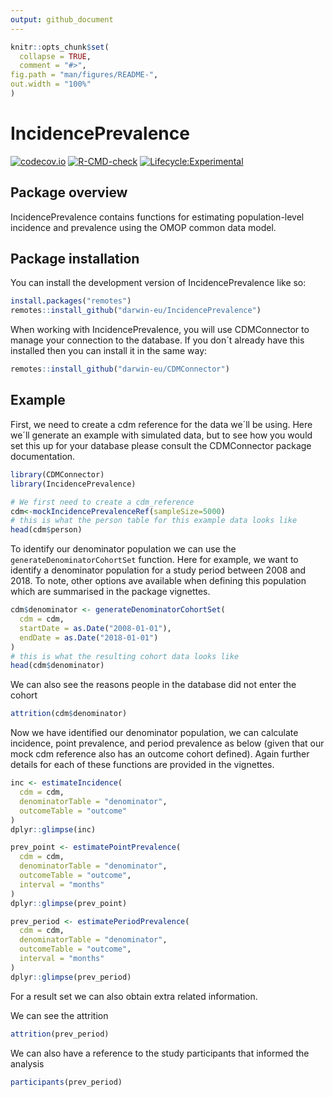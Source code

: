 ```yaml
---
output: github_document
---
```


<!-- README.md is generated from README.Rmd. Please edit that file -->

```r
knitr::opts_chunk$set(
  collapse = TRUE,
  comment = "#>",
fig.path = "man/figures/README-",
out.width = "100%"
)
```

# IncidencePrevalence

<!-- badges: start -->
[![codecov.io](https://codecov.io/github/darwin-eu/IncidencePrevalence/coverage.svg?branch=main)](https://codecov.io/github/darwin-eu/IncidencePrevalence?branch=main)
[![R-CMD-check](https://github.com/darwin-eu/IncidencePrevalence/workflows/R-CMD-check/badge.svg)](https://github.com/darwin-eu/IncidencePrevalence/actions)
[![Lifecycle:Experimental](https://img.shields.io/badge/Lifecycle-Experimental-339999)](https://www.tidyverse.org/lifecycle/#experimental)
<!-- badges: end -->

## Package overview

IncidencePrevalence contains functions for estimating population-level incidence and prevalence using the OMOP common data model.  


## Package installation

You can install the development version of IncidencePrevalence like so:

```r
install.packages("remotes")
remotes::install_github("darwin-eu/IncidencePrevalence")
```

When working with IncidencePrevalence, you will use CDMConnector to manage your connection to the database. If you don´t already have this installed then you can install it in the same way:
```r
remotes::install_github("darwin-eu/CDMConnector")
```

## Example
First, we need to create a cdm reference for the data we´ll be using. Here we´ll generate an example with simulated data, but to see how you would set this up for your database please consult the CDMConnector package documentation.

```r
library(CDMConnector)
library(IncidencePrevalence)

# We first need to create a cdm_reference 
cdm<-mockIncidencePrevalenceRef(sampleSize=5000)
# this is what the person table for this example data looks like
head(cdm$person)
```

To identify our denominator population we can use the `generateDenominatorCohortSet` function. Here for example, we want to identify a denominator population for a study period between 2008 and 2018. To note, other options ave available when defining this population which are summarised in the package vignettes. 

```r
cdm$denominator <- generateDenominatorCohortSet(
  cdm = cdm,
  startDate = as.Date("2008-01-01"),
  endDate = as.Date("2018-01-01")
)
# this is what the resulting cohort data looks like
head(cdm$denominator)
```

We can also see the reasons people in the database did not enter the cohort 
```r
attrition(cdm$denominator)
```

Now we have identified our denominator population, we can calculate incidence, point prevalence, and period prevalence as below (given that our mock cdm reference also has an outcome cohort defined). Again further details for each of these functions are provided in the vignettes.

```r
inc <- estimateIncidence(
  cdm = cdm,
  denominatorTable = "denominator",
  outcomeTable = "outcome"
)
dplyr::glimpse(inc)
```

```r
prev_point <- estimatePointPrevalence(
  cdm = cdm,
  denominatorTable = "denominator",
  outcomeTable = "outcome",
  interval = "months"
)
dplyr::glimpse(prev_point)
```

```r
prev_period <- estimatePeriodPrevalence(
  cdm = cdm,
  denominatorTable = "denominator",
  outcomeTable = "outcome",
  interval = "months"
)
dplyr::glimpse(prev_period)
```

For a result set we can also obtain extra related information. 

We can see the attrition
```r
attrition(prev_period)
```

We can also have a reference to the study participants that informed the analysis
```r
participants(prev_period)
```



